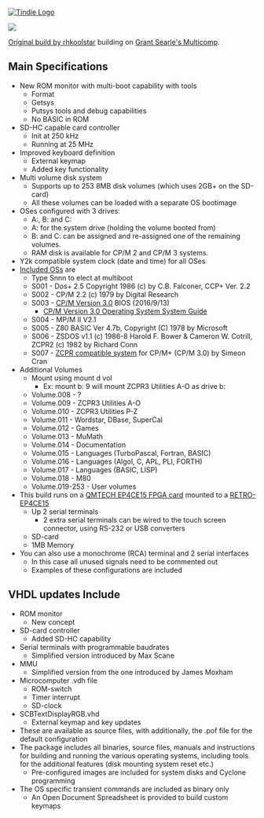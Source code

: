 <a href="https://www.tindie.com/products/land_boards/retrocomputer-fpga-card-pcb-only/" >
<img src="http://land-boards.com/tindie/tindie-larges-v2.png" alt="Tindie Logo">
</img></a> 

<img src="http://land-boards.com/blwiki/images/3/35/RETRO-EP4CE15-P958-720PX.jpg"></img>

[https://www.retrobrewcomputers.org/doku.php?id=builderpages:rhkoolstar:mc-2g-1024 Original build by rhkoolstar] building on  [http://searle.x10host.com/Multicomp/index.html Grant Searle's Multicomp].

== Main Specifications ==

* New ROM monitor with multi-boot capability with tools
** Format
** Getsys
** Putsys tools and debug capabilities
** No BASIC in ROM
* SD-HC capable card controller
** Init at 250 kHz
** Running at 25 MHz
* Improved keyboard definition
** External keymap
** Added key functionality
* Multi volume disk system
** Supports up to 253 8MB disk volumes (which uses 2GB+ on the SD-card)
** All these volumes can be loaded with a separate OS bootimage
* OSes configured with 3 drives: 
** A:, B: and C:
** A: for the system drive (holding the volume booted from)
** B: and C: can be assigned and re-assigned one of the remaining volumes. 
** RAM disk is available for CP/M 2 and CP/M 3 systems.
* Y2k compatible system clock (date and time) for all OSes
* [https://retrobrewcomputers.org/lib/exe/fetch.php?media=builderpages:rhkoolstar:mc-2g-1024.zip Included OSs] are
** Type Snnn to elect at multiboot
** S001 - Dos+ 2.5  Copyright 1986 (c) by C.B. Falconer, CCP+ Ver. 2.2
** S002 - CP/M 2.2 (c) 1979 by Digital Research
** S003 - [http://www.cpm.z80.de/manuals/cpm3-usr.pdf CP/M Version 3.0] BIOS (2016/9/13)
*** [http://www.cpm.z80.de/manuals/cpm3-sys.pdf CP/M Version 3.0 Operating System System Guide]
** S004 - MP/M II V2.1
** S005 - Z80 BASIC Ver 4.7b, Copyright (C) 1978 by Microsoft
** S006 - ZSDOS v1.1 (c) 1986-8 Harold F. Bower & Cameron W. Cotrill, ZCPR2 (c) 1982 by Richard Conn
** S007 - [https://en.wikipedia.org/wiki/CP/M#ZCPR ZCPR compatible system] for CP/M+ (CP/M 3.0) by Simeon Cran
* Additional Volumes
** Mount using mount d vol
*** Ex: mount b: 9 will mount ZCPR3 Utilities A-O as drive b:
** Volume.008 - ?
** Volume.009 - ZCPR3 Utilities A-O
** Volume.010 - ZCPR3 Utilities P-Z
** Volume.011 - Wordstar, DBase, SuperCal
** Volume.012 - Games
** Volume.013 - MuMath
** Volume.014 - Documentation
** Volume.015 - Languages (TurboPascal, Fortran, BASIC)
** Volume.016 - Languages (Algol, C, APL, PLI, FORTH)
** Volume.017 - Languages (BASIC, LISP)
** Volume.018 - M80
** Volume.019-253 - User volumes
* This build runs on a [https://www.aliexpress.com/item/32949281189.html?spm=a2g0o.productlist.0.0.23c6239dgIvRTF&algo_pvid=18ecb5a7-9379-4a8d-9987-d234c882a467&algo_expid=18ecb5a7-9379-4a8d-9987-d234c882a467-2&btsid=0b0a555c16163265169281511efa18&ws_ab_test=searchweb0_0,searchweb201602_,searchweb201603_ QMTECH EP4CE15 FPGA card] mounted to a [http://land-boards.com/blwiki/index.php?title=RETRO-EP4CE15 RETRO-EP4CE15]
** Up 2 serial terminals
*** 2 extra serial terminals can be wired to the touch screen connector, using RS-232 or USB converters
** SD-card
** 1MB Memory
* You can also use a monochrome (RCA) terminal and 2 serial interfaces
** In this case all unused signals need to be commented out
** Examples of these configurations are included

== VHDL updates Include ==

* ROM monitor
** New concept
* SD-card controller
** Added SD-HC capability
* Serial terminals with programmable baudrates 
** Simplified version introduced by Max Scane
* MMU
** Simplified version from the one introduced by James Moxham
* Microcomputer .vdh file
** ROM-switch
** Timer interrupt
** SD-clock
* SCBTextDisplayRGB.vhd
** External keymap and key updates
* These are available as source files, with additionally, the .pof file for the default configuration
* The package includes all binaries, source files, manuals and instructions for building and running the various operating systems, including tools for the additional features (disk mounting system reset etc.) 
** Pre-configured images are included for system disks and Cyclone programming
* The OS specific transient commands are included as binary only
** An Open Document Spreadsheet is provided to build custom keymaps
